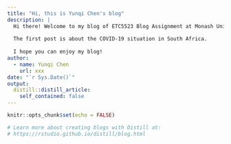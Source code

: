 ```yaml
---
title: "Hi, this is Yunqi Chen's blog"
description: |
  Hi there! Welcome to my blog of ETC5523 Blog Assignment at Monash University. 
  
  The first post is about the COVID-19 situation in South Africa. 
  
  I hope you can enjoy my blog!
author:
  - name: Yunqi Chen 
    url: xxx
date: "`r Sys.Date()`"
output:
  distill::distill_article:
    self_contained: false
---
```


```r
knitr::opts_chunk$set(echo = FALSE)

# Learn more about creating blogs with Distill at:
# https://rstudio.github.io/distill/blog.html

```



